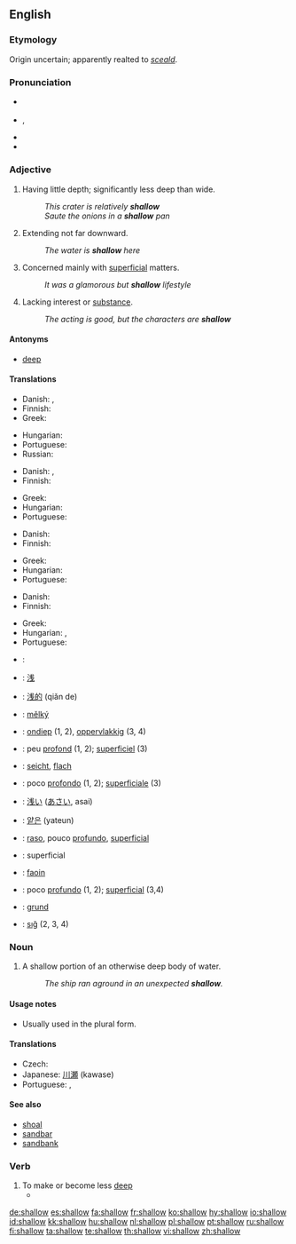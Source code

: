 ==English==

===Etymology===
Origin uncertain; apparently realted to {{etyl|ang}} ''[[sceald]]''.

===Pronunciation===
* {{a|UK}} {{IPA|/ˈʃaləʊ/}}
* {{a|US}} {{IPA|/ˈʃæl.oʊ/}}, {{SAMPA|/"S{l.oU/}}
* {{audio|en-us-shallow.ogg|Audio (US)}}
* {{rhymes|æləʊ}}

===Adjective===
{{en-adj|er}}

# Having little depth; significantly less deep than wide.
#: ''This crater is relatively '''shallow'''''
#: ''Saute the onions in a '''shallow''' pan''
# Extending not far downward.
#: ''The water is '''shallow''' here''
# Concerned mainly with [[superficial]] matters.
#: ''It was a glamorous but '''shallow''' lifestyle''
# Lacking interest or [[substance]].
#: ''The acting is good, but the characters are '''shallow'''''

====Antonyms====
* [[deep]]

====Translations====
{{trans-top|having little depth and significantly less deep than wide}}
* Danish: {{t-|da|flad}}, {{t-|da|lav}}
* Finnish: {{t+|fi|matala}}
* Greek: {{t+|el|ρηχός|sc=Grek}}
{{trans-mid}}
* Hungarian: {{t+|hu|lapos}}
* Portuguese: {{t|pt|raso}}
* Russian: {{t+|ru|мелкий|tr=mélkij|sc=Cyrl}}
{{trans-bottom}}

{{trans-top|extending not far downward}}
* Danish: {{t-|da|lav}}, {{t-|da|lavvandet}}
* Finnish: {{t+|fi|matala}}
{{trans-mid}}
* Greek: {{t+|el|ρηχός|sc=Grek}}
* Hungarian: {{t+|hu|sekély}}
* Portuguese: {{t|pt|superficial}}
{{trans-bottom}}

{{trans-top|concerned mainly with superficial matters}}
* Danish: {{t-|da|overfladisk}}
* Finnish: {{t-|fi|pinnallinen}}
{{trans-mid}}
* Greek: {{t+|el|ρηχός|sc=Grek}}
* Hungarian: {{t|hu|sekélyes}}
* Portuguese: {{t|pt|superficial}}
{{trans-bottom}}

{{trans-top|lacking interest or substance}}
* Danish: {{t-|da|åndsforladt}}
* Finnish: {{t-|fi|pinnallinen}}
{{trans-mid}}
* Greek: {{t+|el|ρηχός|sc=Grek}}
* Hungarian: {{t|hu|felszínes}}, {{t+|hu|felületes}}
* Portuguese: {{t|pt|desinteressante}}
{{trans-bottom}}

{{checktrans-top}}
* {{ttbc|Arabic}}: {{Arab|[[ضحل]]}} {{IPAchar|(ɖáħel)}}
* {{ttbc|Chinese character}}: [[浅]]
* {{ttbc|Chinese}}: [[浅的]] (qiǎn de)
* {{ttbc|Czech}}: [[mělký]] {{m}}
* {{ttbc|Dutch}}: [[ondiep]] (1, 2), [[oppervlakkig]] (3, 4)
* {{ttbc|French}}: peu [[profond]] (1, 2); [[superficiel]] (3)
* {{ttbc|German}}: [[seicht]], [[flach]]
* {{ttbc|Italian}}: poco [[profondo]] (1, 2); [[superficiale]] (3)
{{trans-mid}}
* {{ttbc|Japanese}}: [[浅い]] ([[あさい]], asai)
* {{ttbc|Korean}}: [[얕은]] (yateun)
* {{ttbc|Portuguese}}: [[raso]], pouco [[profundo]], [[superficial]]
* {{ttbc|Romanian}}: superficial
* {{ttbc|Scottish Gaelic}}: [[faoin]]
* {{ttbc|Spanish}}: poco [[profundo]] (1, 2); [[superficial]] (3,4)
* {{ttbc|Swedish}}: [[grund]]
* {{ttbc|Turkish}}: [[sığ]] (2, 3, 4)
{{trans-bottom}}

===Noun===
{{en-noun}}

# A shallow portion of an otherwise deep body of water.
#: ''The ship ran aground in an unexpected '''shallow'''.''

====Usage notes====
* Usually used in the plural form.

====Translations====
* Czech: {{t-|cs|mělčina|f}}
* Japanese: [[川瀬]] (kawase)
* Portuguese: {{t+|pt|raso}}, {{t+|pt|rasa}}

====See also====
* [[shoal]]
* [[sandbar]]
* [[sandbank]]

===Verb===
{{en-verb}}

# To make or become less [[deep]]
#*{{quote-journal|2009|date=February 6|Andrew Z. Krug et al.|Signature of the End-Cretaceous Mass Extinction in the Modern Biota|Science|url=http://www.sciencemag.org/cgi/content/abstract/323/5915/767|doi=10.1126/science.1164905|volume=323|issue=5915|pages=767-771
|passage=The '''shallowing''' of Cenozoic age-frequency curves from tropics to poles thus appears to reflect the decreasing probability for genera to reach and remain established in progressively higher latitudes ( 9 ). }}

[[de:shallow]]
[[es:shallow]]
[[fa:shallow]]
[[fr:shallow]]
[[ko:shallow]]
[[hy:shallow]]
[[io:shallow]]
[[id:shallow]]
[[kk:shallow]]
[[hu:shallow]]
[[nl:shallow]]
[[pl:shallow]]
[[pt:shallow]]
[[ru:shallow]]
[[fi:shallow]]
[[ta:shallow]]
[[te:shallow]]
[[th:shallow]]
[[vi:shallow]]
[[zh:shallow]]